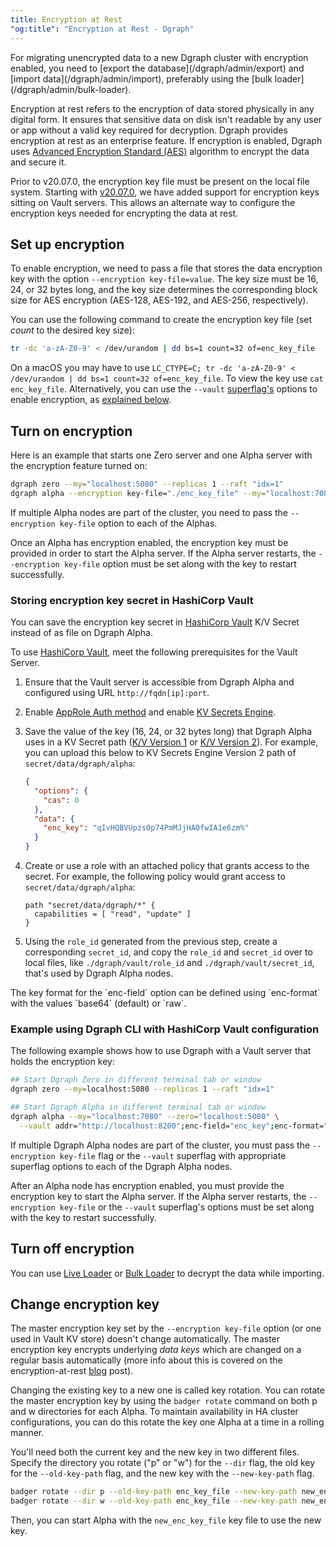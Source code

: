 ```yaml
---
title: Encryption at Rest
"og:title": "Encryption at Rest - Dgraph"
---
```



<DgraphWIP />

<Note>
  For migrating unencrypted data to a new Dgraph cluster with encryption
  enabled, you need to [export the database](/dgraph/admin/export) and [import
  data](/dgraph/admin/import), preferably using the [bulk
  loader](/dgraph/admin/bulk-loader).
</Note>

Encryption at rest refers to the encryption of data stored physically in any
digital form. It ensures that sensitive data on disk isn't readable by any user
or app without a valid key required for decryption. Dgraph provides encryption
at rest as an enterprise feature. If encryption is enabled, Dgraph uses
[Advanced Encryption Standard (AES)](https://en.wikipedia.org/wiki/Advanced_Encryption_Standard)
algorithm to encrypt the data and secure it.

Prior to v20.07.0, the encryption key file must be present on the local file
system. Starting with
[v20.07.0](https://github.com/hypermodeinc/dgraph/releases/tag/v20.07.0), we
have added support for encryption keys sitting on Vault servers. This allows an
alternate way to configure the encryption keys needed for encrypting the data at
rest.

## Set up encryption

To enable encryption, we need to pass a file that stores the data encryption key
with the option `--encryption key-file=value`. The key size must be 16, 24, or
32 bytes long, and the key size determines the corresponding block size for AES
encryption (AES-128, AES-192, and AES-256, respectively).

You can use the following command to create the encryption key file (set _count_
to the desired key size):

```sh
tr -dc 'a-zA-Z0-9' < /dev/urandom | dd bs=1 count=32 of=enc_key_file
```

<Note> On a macOS you may have to use
`LC_CTYPE=C; tr -dc 'a-zA-Z0-9' < /dev/urandom | dd bs=1 count=32 of=enc_key_file`.
To view the key use `cat enc_key_file`. </Note> Alternatively, you can
use the `--vault` [superflag's](/dgraph/cli/command-reference) options to
enable encryption, as
[explained below](#example-using-dgraph-cli-with-hashicorp-vault-configuration).

## Turn on encryption

Here is an example that starts one Zero server and one Alpha server with the
encryption feature turned on:

```sh
dgraph zero --my="localhost:5080" --replicas 1 --raft "idx=1"
dgraph alpha --encryption key-file="./enc_key_file" --my="localhost:7080" --zero="localhost:5080"
```

If multiple Alpha nodes are part of the cluster, you need to pass the
`--encryption key-file` option to each of the Alphas.

Once an Alpha has encryption enabled, the encryption key must be provided in
order to start the Alpha server. If the Alpha server restarts, the
`--encryption key-file` option must be set along with the key to restart
successfully.

### Storing encryption key secret in HashiCorp Vault

You can save the encryption key secret in
[HashiCorp Vault](https://www.vaultproject.io/) K/V Secret instead of as file on
Dgraph Alpha.

To use [HashiCorp Vault](https://www.vaultproject.io/), meet the following
prerequisites for the Vault Server.

1. Ensure that the Vault server is accessible from Dgraph Alpha and configured
   using URL `http://fqdn[ip]:port`.
2. Enable [AppRole Auth method](https://www.vaultproject.io/docs/auth/approle)
   and enable [KV Secrets Engine](https://www.vaultproject.io/docs/secrets/kv).
3. Save the value of the key (16, 24, or 32 bytes long) that Dgraph Alpha uses
   in a KV Secret path
   ([K/V Version 1](https://www.vaultproject.io/docs/secrets/kv/kv-v1) or
   [K/V Version 2](https://www.vaultproject.io/docs/secrets/kv/kv-v2)). For
   example, you can upload this below to KV Secrets Engine Version 2 path of
   `secret/data/dgraph/alpha`:

   ```json
   {
     "options": {
       "cas": 0
     },
     "data": {
       "enc_key": "qIvHQBVUpzsOp74PmMJjHAOfwIA1e6zm%"
     }
   }
   ```

4. Create or use a role with an attached policy that grants access to the
   secret. For example, the following policy would grant access to
   `secret/data/dgraph/alpha`:

   ```hcl
   path "secret/data/dgraph/*" {
     capabilities = [ "read", "update" ]
   }
   ```

5. Using the `role_id` generated from the previous step, create a corresponding
   `secret_id`, and copy the `role_id` and `secret_id` over to local files, like
   `./dgraph/vault/role_id` and `./dgraph/vault/secret_id`, that's used by
   Dgraph Alpha nodes.

<Note>
  The key format for the `enc-field` option can be defined using `enc-format`
  with the values `base64` (default) or `raw`.
</Note>

### Example using Dgraph CLI with HashiCorp Vault configuration

The following example shows how to use Dgraph with a Vault server that holds the
encryption key:

```sh
## Start Dgraph Zero in different terminal tab or window
dgraph zero --my=localhost:5080 --replicas 1 --raft "idx=1"

## Start Dgraph Alpha in different terminal tab or window
dgraph alpha --my="localhost:7080" --zero="localhost:5080" \
  --vault addr="http://localhost:8200";enc-field="enc_key";enc-format="raw";path="secret/data/dgraph/alpha";role-id-file="./role_id";secret-id-file="./secret_id"
```

If multiple Dgraph Alpha nodes are part of the cluster, you must pass the
`--encryption key-file` flag or the `--vault` superflag with appropriate
superflag options to each of the Dgraph Alpha nodes.

After an Alpha node has encryption enabled, you must provide the encryption key
to start the Alpha server. If the Alpha server restarts, the
`--encryption key-file` or the `--vault` superflag's options must be set along
with the key to restart successfully.

## Turn off encryption

You can use [Live Loader](/dgraph/admin/live-loader) or
[Bulk Loader](/dgraph/admin/bulk-loader) to decrypt the data while importing.

## Change encryption key

The master encryption key set by the `--encryption key-file` option (or one used
in Vault KV store) doesn't change automatically. The master encryption key
encrypts underlying _data keys_ which are changed on a regular basis
automatically (more info about this is covered on the encryption-at-rest
[blog][encblog] post).

[encblog]:
  https://hypermode.com/blog/encryption-at-rest-dgraph-badger#one-key-to-rule-them-all-many-keys-to-find-them

Changing the existing key to a new one is called key rotation. You can rotate
the master encryption key by using the `badger rotate` command on both p and w
directories for each Alpha. To maintain availability in HA cluster
configurations, you can do this rotate the key one Alpha at a time in a rolling
manner.

You'll need both the current key and the new key in two different files. Specify
the directory you rotate ("p" or "w") for the `--dir` flag, the old key for the
`--old-key-path` flag, and the new key with the `--new-key-path` flag.

```sh
badger rotate --dir p --old-key-path enc_key_file --new-key-path new_enc_key_file
badger rotate --dir w --old-key-path enc_key_file --new-key-path new_enc_key_file
```

Then, you can start Alpha with the `new_enc_key_file` key file to use the new
key.
